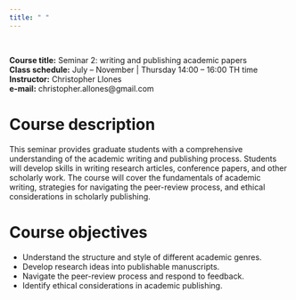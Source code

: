---
title: " "
---
<br>

**Course title:** Seminar 2: writing and publishing academic papers <br>
**Class schedule:** July – November | Thursday 14:00 – 16:00 TH time <br>
**Instructor:** Christopher Llones <br>
**e-mail:** christopher.allones@gmail.com

# Course description

::: {.callout-note appearance="minimal"}

This seminar provides graduate students with a comprehensive understanding of the academic writing and publishing process. Students will develop skills in writing research articles, conference papers, and other scholarly work. The course will cover the fundamentals of academic writing, strategies for navigating the peer-review process, and ethical considerations in scholarly publishing.

:::


# Course objectives

::: {.callout-note appearance="minimal"}

- Understand the structure and style of different academic genres.
- Develop research ideas into publishable manuscripts.
- Navigate the peer-review process and respond to feedback.
- Identify ethical considerations in academic publishing.

:::
